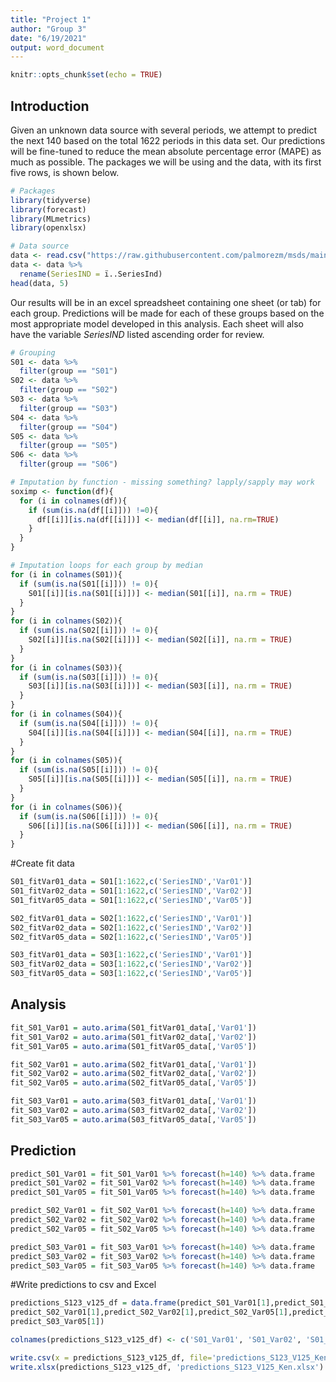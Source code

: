 ```yaml
---
title: "Project 1"
author: "Group 3"
date: "6/19/2021"
output: word_document
---
```


```r
knitr::opts_chunk$set(echo = TRUE)
```

## Introduction

Given an unknown data source with several periods, we attempt to predict the next 140 based on the total 1622 periods in this data set. Our predictions will be fine-tuned to reduce the mean absolute percentage error (MAPE) as much as possible. The packages we will be using and the data, with its first five rows, is shown below. 

```r
# Packages
library(tidyverse)
library(forecast)
library(MLmetrics)
library(openxlsx)

# Data source
data <- read.csv("https://raw.githubusercontent.com/palmorezm/msds/main/624/Projects/project1data.csv")
data <- data %>% 
  rename(SeriesIND = ï..SeriesInd) 
head(data, 5)
```

Our results will be in an excel spreadsheet containing one sheet (or tab) for each group. Predictions will be made for each of these groups based on the most appropriate model developed in this analysis. Each sheet will also have the variable *SeriesIND* listed ascending order for review. 

```r
# Grouping
S01 <- data %>% 
  filter(group == "S01")
S02 <- data %>% 
  filter(group == "S02")
S03 <- data %>%
  filter(group == "S03")
S04 <- data %>% 
  filter(group == "S04")
S05 <- data %>% 
  filter(group == "S05")
S06 <- data %>% 
  filter(group == "S06")

# Imputation by function - missing something? lapply/sapply may work 
soximp <- function(df){
  for (i in colnames(df)){
    if (sum(is.na(df[[i]])) !=0){
      df[[i]][is.na(df[[i]])] <- median(df[[i]], na.rm=TRUE)
    }
  }
}

# Imputation loops for each group by median 
for (i in colnames(S01)){
  if (sum(is.na(S01[[i]])) != 0){
    S01[[i]][is.na(S01[[i]])] <- median(S01[[i]], na.rm = TRUE)
  } 
}
for (i in colnames(S02)){
  if (sum(is.na(S02[[i]])) != 0){
    S02[[i]][is.na(S02[[i]])] <- median(S02[[i]], na.rm = TRUE)
  } 
}
for (i in colnames(S03)){
  if (sum(is.na(S03[[i]])) != 0){
    S03[[i]][is.na(S03[[i]])] <- median(S03[[i]], na.rm = TRUE)
  } 
}
for (i in colnames(S04)){
  if (sum(is.na(S04[[i]])) != 0){
    S04[[i]][is.na(S04[[i]])] <- median(S04[[i]], na.rm = TRUE)
  } 
}
for (i in colnames(S05)){
  if (sum(is.na(S05[[i]])) != 0){
    S05[[i]][is.na(S05[[i]])] <- median(S05[[i]], na.rm = TRUE)
  } 
}
for (i in colnames(S06)){
  if (sum(is.na(S06[[i]])) != 0){
    S06[[i]][is.na(S06[[i]])] <- median(S06[[i]], na.rm = TRUE)
  } 
}
```

#Create fit data
```r
S01_fitVar01_data = S01[1:1622,c('SeriesIND','Var01')]
S01_fitVar02_data = S01[1:1622,c('SeriesIND','Var02')]
S01_fitVar05_data = S01[1:1622,c('SeriesIND','Var05')]

S02_fitVar01_data = S02[1:1622,c('SeriesIND','Var01')]
S02_fitVar02_data = S02[1:1622,c('SeriesIND','Var02')]
S02_fitVar05_data = S02[1:1622,c('SeriesIND','Var05')]

S03_fitVar01_data = S03[1:1622,c('SeriesIND','Var01')]
S03_fitVar02_data = S03[1:1622,c('SeriesIND','Var02')]
S03_fitVar05_data = S03[1:1622,c('SeriesIND','Var05')]

```

## Analysis
```r
fit_S01_Var01 = auto.arima(S01_fitVar01_data[,'Var01'])
fit_S01_Var02 = auto.arima(S01_fitVar02_data[,'Var02'])
fit_S01_Var05 = auto.arima(S01_fitVar05_data[,'Var05'])

fit_S02_Var01 = auto.arima(S02_fitVar01_data[,'Var01'])
fit_S02_Var02 = auto.arima(S02_fitVar02_data[,'Var02'])
fit_S02_Var05 = auto.arima(S02_fitVar05_data[,'Var05'])

fit_S03_Var01 = auto.arima(S03_fitVar01_data[,'Var01'])
fit_S03_Var02 = auto.arima(S03_fitVar02_data[,'Var02'])
fit_S03_Var05 = auto.arima(S03_fitVar05_data[,'Var05'])

```

## Prediction
```r
predict_S01_Var01 = fit_S01_Var01 %>% forecast(h=140) %>% data.frame
predict_S01_Var02 = fit_S01_Var02 %>% forecast(h=140) %>% data.frame
predict_S01_Var05 = fit_S01_Var05 %>% forecast(h=140) %>% data.frame

predict_S02_Var01 = fit_S02_Var01 %>% forecast(h=140) %>% data.frame
predict_S02_Var02 = fit_S02_Var02 %>% forecast(h=140) %>% data.frame
predict_S02_Var05 = fit_S02_Var05 %>% forecast(h=140) %>% data.frame

predict_S03_Var01 = fit_S03_Var01 %>% forecast(h=140) %>% data.frame
predict_S03_Var02 = fit_S03_Var02 %>% forecast(h=140) %>% data.frame
predict_S03_Var05 = fit_S03_Var05 %>% forecast(h=140) %>% data.frame

```

#Write predictions to csv and Excel
```r
predictions_S123_v125_df = data.frame(predict_S01_Var01[1],predict_S01_Var02[1], predict_S01_Var05[1],
predict_S02_Var01[1],predict_S02_Var02[1],predict_S02_Var05[1],predict_S03_Var01[1],predict_S03_Var02[1],
predict_S03_Var05[1])

colnames(predictions_S123_v125_df) <- c('S01_Var01', 'S01_Var02', 'S01_Var05', 'S02_Var01', 'S02_Var02', 'S02_Var05', 'S03_Var01', 'S03_Var02', 'S03_Var05')

write.csv(x = predictions_S123_v125_df, file='predictions_S123_V125_Ken.csv')
write.xlsx(predictions_S123_v125_df, 'predictions_S123_V125_Ken.xlsx')
```

